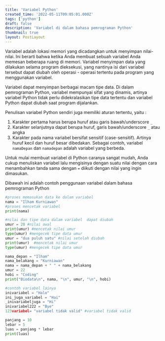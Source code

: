 ```yaml
---
title: 'Variabel Python'
created_time: '2022-05-11T09:05:01.000Z'
tags: ['python']
draft: false
description: 'Variabel di dalam bahasa pemrograman Python'
thumbnail: true
layout: PostLayout
---
```


Variabel adalah lokasi memori yang dicadangkan untuk menyimpan nilai-nilai. Ini berarti bahwa ketika Anda membuat sebuah variabel Anda memesan beberapa ruang di memori. Variabel menyimpan data yang dilakukan selama program dieksekusi, yang nantinya isi dari variabel tersebut dapat diubah oleh operasi - operasi tertentu pada program yang menggunakan variabel.

Variabel dapat menyimpan berbagai macam tipe data. Di dalam pemrograman Python, variabel mempunyai sifat yang dinamis, artinya variabel Python tidak perlu didekralasikan tipe data tertentu dan variabel Python dapat diubah saat program dijalankan.

Penulisan variabel Python sendiri juga memiliki aturan tertentu, yaitu :

1. Karakter pertama harus berupa huruf atau garis bawah/underscore `_`
2. Karakter selanjutnya dapat berupa huruf, garis bawah/underscore `_` atau angka
3. Karakter pada nama variabel bersifat sensitif (case-sensitif). Artinya huruf kecil dan huruf besar dibedakan. Sebagai contoh, variabel `namaDepan` dan `namadepan` adalah variabel yang berbeda.

Untuk mulai membuat variabel di Python caranya sangat mudah, Anda cukup menuliskan variabel lalu mengisinya dengan suatu nilai dengan cara menambahkan tanda sama dengan `=` diikuti dengan nilai yang ingin dimasukan.

Dibawah ini adalah contoh penggunaan variabel dalam bahasa pemrograman Python

```python:variabel.py
#proses memasukan data ke dalam variabel
nama = "Ilham Kurniawan"
#proses mencetak variabel
print(nama)

#nilai dan tipe data dalam variabel  dapat diubah
umur = 20 #nilai awal
print(umur) #mencetak nilai umur
type(umur) #mengecek tipe data umur
umur = "dua puluh satu" #nilai setelah diubah
print(umur)  #mencetak nilai umur
type(umur) #mengecek tipe data umur

nama_depan = "Ilham"
nama_belakang = "Kurniawan"
nama = nama_depan + " " + nama_belakang
umur = 22
hobi = "Coding"
print("Biodata\n", nama, "\n", umur, "\n", hobi)

#contoh variabel lainya
inivariabel = "Halo"
ini_juga_variabel = "Hai"
_inivariabeljuga = "Hi"
inivariabel222 = "Bye"
123variabel= "variabel tidak valid" #variabel tidak valid

panjang = 10
lebar = 5
luas = panjang * lebar
print(luas)
```
